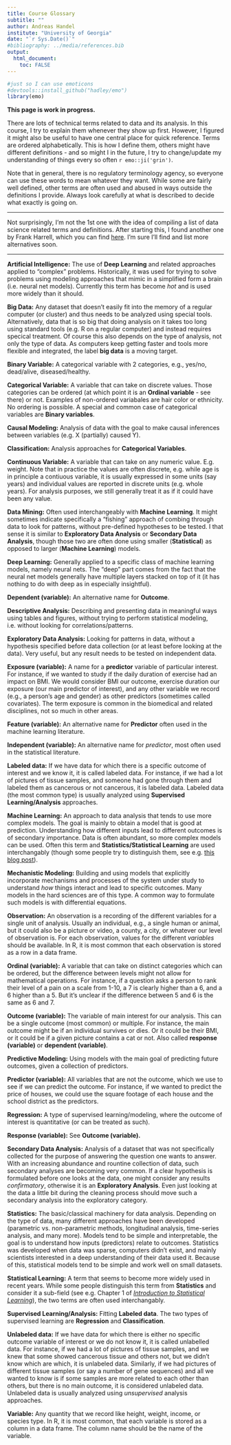 ```yaml
---
title: Course Glossary
subtitle: ""
author: Andreas Handel
institute: "University of Georgia"
date: "`r Sys.Date()`"
#bibliography: ../media/references.bib
output: 
  html_document:
    toc: FALSE
---
```




```r
#just so I can use emoticons
#devtools::install_github("hadley/emo")
library(emo)
```

__This page is work in progress.__

There are lots of technical terms related to data and its analysis. In this course, I try to explain them whenever they show up first. However, I figured it might also be useful to have one central place for quick reference. Terms are ordered alphabetically. This is how I define them, others might have different definitions - and so might I in the future, I try to change/update my understanding of things every so often `r emo::ji('grin')`.

Note that in general, there is no regulatory terminology agency, so everyone can use these words to mean whatever they want. While some are fairly well defined, other terms are often used and abused in ways outside the definitions I provide. Always look carefully at what is described to decide what exactly is going on.

--- 

Not surprisingly, I'm not the 1st one with the idea of compiling a list of data science related terms and definitions. After starting this, I found another one by Frank Harrell, which you can find [here](http://hbiostat.org/doc/glossary.pdf). I'm sure I'll find and list more alternatives soon.


--- 


__Artificial Intelligence:__ The use of __Deep Learning__ and related approaches applied to "complex" problems. Historically, it was used for trying to solve problems using modeling approaches that mimic in a simplified form a brain (i.e. neural net models). Currently this term has become _hot_ and is used more widely than it should. 

__Big Data:__ Any dataset that doesn't easily fit into the memory of a regular computer (or cluster) and thus needs to be analyzed using special tools. Alternatively, data that is so big that doing analysis on it takes too long using standard tools (e.g. R on a regular computer) and instead requires specical treatment. Of course this also depends on the type of analysis, not only the type of data. As computers keep getting faster and tools more flexible and integrated, the label __big data__ is a moving target.

__Binary Variable:__ A categorical variable with 2 categories, e.g., yes/no, dead/alive, diseased/healthy. 

__Categorical Variable:__ A variable that can take on discrete values. Those categories can be ordered (at which point it is an __Ordinal variable__ - see there) or not. Examples of non-ordered variabales are hair color or ethnicity. No ordering is possible. A special and common case of categorical variables are __Binary variables__.

__Causal Modeling:__ Analysis of data with the goal to make causal inferences between variables (e.g. X (partially) caused Y).

__Classification:__ Analysis approaches for __Categorical Variables__.

__Continuous Variable:__ A variable that can take on any numeric value. E.g. weight. Note that in practice the values are often discrete, e.g. while age is in principle a contiuous variable, it is usually expressed in some units (say years) and individual values are reported in discrete units (e.g. whole years). For analysis purposes, we still generally treat it as if it could have been any value.

__Data Mining:__ Often used interchangeably with __Machine Learning__. It might sometimes indicate specifically a "fishing" approach of combing through data to look for patterns, without pre-defined hypotheses to be tested. I that sense it is similar to __Exploratory Data Analysis__ or __Secondary Data Analysis__, though those two are often done using smaller (__Statistical__) as opposed to larger (__Machine Learning__) models. 

__Deep Learning:__ Generally applied to a specific class of machine learning models, namely neural nets. The "deep" part comes from the fact that the neural net models generally have multiple layers stacked on top of it (it has nothing to do with deep as in especially insightful).

__Dependent (variable):__ An alternative name for __Outcome__.

__Descriptive Analysis:__ Describing and presenting data in meaningful ways using tables and figures, without trying to perform statistical modeling, i.e. without looking for correlations/patterns.

__Exploratory Data Analysis:__ Looking for patterns in data, without a hypothesis specified before data collection (or at least before looking at the data). Very useful, but any result needs to be tested on independent data.

__Exposure (variable):__ A name for a __predictor__ variable of particular interest. For instance, if we wanted to study if the daily duration of exercise had an impact on BMI. We would consider BMI our outcome, exercise duration our exposure (our main predictor of interest), and any other variable we record (e.g., a person's age and gender) as other predictors (sometimes called covariates). The term exposure is common in the biomedical and related disciplines, not so much in other areas.

__Feature (variable):__ An alternative name for __Predictor__ often used in the machine learning literature. 

__Independent (variable):__ An alternative name for _predictor_, most often used in the statistical literature.

__Labeled data:__ If we have data for which there is a specific outcome of interest and we know it, it is called labeled data. For instance, if we had a lot of pictures of tissue samples, and someone had gone through them and labeled them as cancerous or not cancerous, it is labeled data. Labeled data (the most common type) is usually analyzed using __Supervised Learning/Analysis__ approaches.

__Machine Learning:__ An approach to data analysis that tends to use more complex models. The goal is mainly to obtain a model that is good at prediction. Understanding how different inputs lead to different outcomes is of secondary importance. Data is often abundant, so more complex models can be used. Often this term and __Statistics/Statistical Learning__ are used interchangably (though some people try to distinguish them, see e.g. [this blog post](https://www.fharrell.com/post/stat-ml/)).

__Mechanistic Modeling:__ Building and using models that explicitly incorporate mechanisms and processes of the system under study to understand _how_ things interact and lead to specific outcomes. Many models in the hard sciences are of this type. A common way to formulate such models is with differential equations.

__Observation:__ An observation is a recording of the different variables for a single unit of analysis. Usually an individual, e.g., a single human or animal, but it could also be a picture or video, a county, a city, or whatever our level of observation is. For each observation, values for the different _variables_ should be available. In R, it is most common that each observation is stored as a row in a data frame.

__Ordinal (variable):__ A variable that can take on distinct categories which can be ordered, but the difference between levels might not allow for mathematical operations. For instance, if a question asks a person to rank their level of a pain on a scale from 1-10, a 7 is clearly higher than a 6, and a 6 higher than a 5. But it's unclear if the difference between 5 and 6 is the same as 6 and 7. 

__Outcome (variable):__ The variable of main interest for our analysis. This can be a single outcome (most common) or multiple. For instance, the main outcome might be if an individual survives or dies. Or it could be their BMI, or it could be if a given picture contains a cat or not. Also called __response (variable)__ or __dependent (variable)__.

__Predictive Modeling:__ Using models with the main goal of predicting future outcomes, given a collection of predictors.

__Predictor (variable):__ All variables that are not the outcome, which we use to see if we can predict the outcome. For instance, if we wanted to predict the price of houses, we could use the square footage of each house and the school district as the predictors.

__Regression:__ A type of supervised learning/modeling, where the outcome of interest is quantitative (or can be treated as such).

__Response (variable):__ See __Outcome (variable).__

__Secondary Data Analysis:__ Analysis of a dataset that was not specifically collected for the purpose of answering the question one wants to answer. With an increasing abundance and rountine collection of data, such secondary analyses are becoming very common. If a clear hypothesis is formulated before one looks at the data, one might consider any results _confirmatory_, otherwise it is an __Exploratory Analysis__. Even just looking at the data a little bit during the cleaning process should move such a secondary analysis into the exploratory category. 

__Statistics:__ The basic/classical machinery for data analysis. Depending on the type of data, many different approaches have been developed (parametric vs. non-parametric methods, longitudinal analysis, time-series analysis, and many more). Models tend to be simple and interpretable, the goal is to understand how inputs (predictors) relate to outcomes. Statistics was developed when data was sparse, computers didn't exist, and mainly scientists interested in a deep understanding of their data used it. Because of this, statistical models tend to be simple and work well on small datasets. 

__Statistical Learning:__ A term that seems to become more widely used in recent years. While some people distinguish this term from __Statistics__ and consider it a sub-field (see e.g. Chapter 1 of [_Introduction to Statistical Learning_ ](http://faculty.marshall.usc.edu/gareth-james/ISL/)), the two terms are often used interchangably.

__Supervised Learning/Analysis:__ Fitting __Labeled data__. The two types of supervised learning are __Regression__ and __Classification__.

__Unlabeled data:__ If we have data for which there is either no specific outcome variable of interest or we do not know it, it is called unlabelled data. For instance, if we had a lot of pictures of tissue samples, and we knew that some showed cancerous tissue and others not, but we didn't know which are which, it is unlabeled data. Similarly, if we had pictures of different tissue samples (or say a number of gene sequences) and all we wanted to know is if some samples are more related to each other than others, but there is no main outcome, it is considered unlabeled data. Unlabeled data is usually analyzed using _unsupervised_ analysis approaches.

__Variable:__ Any quantity that we record like height, weight, income, or species type. In R, it is most common, that each variable is stored as a column in a data frame. The column name should be the name of the variable. 





